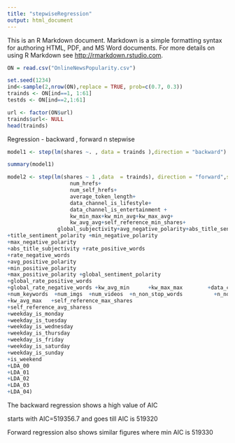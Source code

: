```yaml
---
title: "stepwiseRegression"
output: html_document
---
```


This is an R Markdown document. Markdown is a simple formatting syntax for authoring HTML, PDF, and MS Word documents. For more details on using R Markdown see <http://rmarkdown.rstudio.com>.


```r
ON = read.csv("OnlineNewsPopularity.csv")

```

```r
set.seed(1234)
ind<-sample(2,nrow(ON),replace = TRUE, prob=c(0.7, 0.3))
trainds <- ON[ind==1, 1:61]
testds <- ON[ind==2,1:61]

url <- factor(ON$url)
trainds$url<- NULL
head(trainds)

```

Regression - backward , forward n stepwise

```r
model1 <- step(lm(shares ~. , data = trainds ),direction = "backward")

summary(model1)

model2 <- step(lm(shares ~ 1 ,data  = trainds), direction = "forward",scope = ~n_tokens_title+n_tokens_content +  
                    num_hrefs+
                    num_self_hrefs+ 
                    average_token_length+
                    data_channel_is_lifestyle+  
                    data_channel_is_entertainment +
                    kw_min_max+kw_min_avg+kw_max_avg+
                    kw_avg_avg+self_reference_min_shares+
                global_subjectivity+avg_negative_polarity+abs_title_sentiment_polarity +title_subjectivity               
+title_sentiment_polarity +min_negative_polarity            
+max_negative_polarity            
+abs_title_subjectivity +rate_positive_words              
+rate_negative_words              
+avg_positive_polarity            
+min_positive_polarity            
+max_positive_polarity +global_sentiment_polarity        
+global_rate_positive_words       
+global_rate_negative_words +kw_avg_min      +kw_max_max        +data_channel_is_bus  +data_channel_is_socmed     +data_channel_is_tech   +data_channel_is_world 
+num_keywords  +num_imgs  +num_videos  +n_non_stop_words          +n_non_stop_unique_tokens  
+kw_avg_max   +self_reference_max_shares        
+self_reference_avg_sharess       
+weekday_is_monday                
+weekday_is_tuesday               
+weekday_is_wednesday             
+weekday_is_thursday              
+weekday_is_friday                
+weekday_is_saturday              
+weekday_is_sunday                
+is_weekend                       
+LDA_00                           
+LDA_01                           
+LDA_02                           
+LDA_03                           
+LDA_04)


```

The backward regression shows a high value of AIC

starts with AIC=519356.7 and goes till AIC is 519320

Forward regression also shows similar figures where min AIC is 519330




